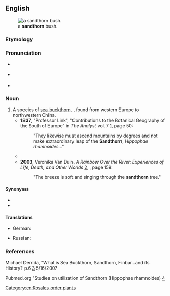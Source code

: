 ==English==
[[Image:Hippophae rhamnoides-01 (xndr).JPG|thumb|a '''sandthorn''' bush.]]

===Etymology===
{{compound|sand|thorn|lang=en}}

===Pronunciation===
* {{a|GA}} {{IPA|/ˈsænd.θɔɹn/|lang=en}}
* {{a|RP}} {{IPA|/ˈsænd.θɔːn/|lang=en}}
* {{hyph|lang=en|sand|thorn}}

===Noun===
{{en-noun}}

# A species of [[sea buckthorn]], {{taxlink|Hippophae rhamnoides|species|noshow=1|ver=170609}}, found from western Europe to northwestern China.
#* '''1837''', "Professor Link", "Contributions to the Botanical Geography of the South of Europe" in ''The Analyst'' vol. 7 [http://books.google.com/books?id=mNwEAAAAQAAJ], page 50:
#*: "They likewise must ascend mountains by degrees and not make extraordinary leap of the '''Sandthorn''', ''Hippophae rhamnoides''..."
#* {{quote-text|lang=en|year=1911|author=Ole Olufsen|title=The Emir of Bokhara and His Country|page=269|url=http://books.google.com/books?id=rlbGWH30tykC],|passage="... the first '''sandthorns''' and willows are met with at an altitude of 26-2700 meters."}}
#* '''2003''', Veronika Van Duin, ''A Rainbow Over the River: Experiences of Life, Death, and Other Worlds'' [http://books.google.com/books?id=Wcl-e_BxbzkC], {{ISBN|1902636473}}, page 159:
#*: "The breeze is soft and singing through the '''sandthorn''' tree."

====Synonyms====
* {{vern|common sea-buckthorn}}
* {{vern|Russian sandthorn}}

====Translations====
{{trans-top|''Hippophae rhamnoides''}}
* German: {{t+|de|Sanddorn|m}}
{{trans-mid}}
* Russian: {{t+|ru|облепиха|f}}
{{trans-bottom}}

===References===
Michael Derrida, "What is Sea Buckthorn, Sandthorn, Finbar...and its History? p.6
[http://www.mdidea.com/products/proper/proper003.html] 5/16/2007

Pubmed.org "Studies on utilization of Sandthorn (Hippophae rhamnoides)
[http://www.ncbi.nlm.nih.gov/sites/entrez?Db=pubmed&Cmd=ShowDetailView&TermToSearch=3423004&ordinalpos=2&itool=EntrezSystem2.PEntrez.Pubmed.Pubmed_ResultsPanel.Pubmed_RVDocSum]

[[Category:en:Rosales order plants]]